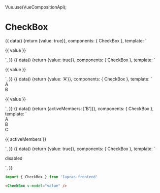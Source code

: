 Vue.use(VueCompositionApi);


<Meta title="CheckBox" component={CheckBox} />

# CheckBox

<Preview>
  <Story name="default">
    {{
      data() {return {value: true}},
      components: { CheckBox },
      template: `
        <div>
          <CheckBox v-model="value" />
          <p>{{ value }}</p>
        </div>
      `,
    }}
  </Story>
  <Story name=":checked / @change (boolean)">
    {{
      data() {return {value: true}},
      components: { CheckBox },
      template: `
        <div>
          <CheckBox :checked="value" @change="v => value = v" />
          <p>{{ value }}</p>
        </div>
      `,
    }}
  </Story>
  <Story name=":checked / @change (string)">
    {{
      data() {return {value: 'A'}},
      components: { CheckBox },
      template: `
        <div>
          <label style="display: flex;"><CheckBox value="A" v-model="value" /> A</label>
          <label style="display: flex;"><CheckBox value="B" v-model="value" /> B</label>
          <p>{{ value }}</p>
        </div>
      `,
    }}
  </Story>
  <Story name="v-model(Array)">
    {{
      data() {return {activeMembers: ['B']}},
      components: { CheckBox },
      template: `
        <div>
          <label style="display: flex;"><CheckBox value="A" v-model="activeMembers" /> A</label>
          <label style="display: flex;"><CheckBox value="B" v-model="activeMembers" /> B</label>
          <label style="display: flex;"><CheckBox value="C" v-model="activeMembers" /> C</label>
          <p>{{ activeMembers }}</p>
        </div>
      `,
    }}
  </Story>
  <Story name="disabled">
    {{
      data() {return {value: true}},
      components: { CheckBox },
      template: `
        <div>
          <CheckBox v-model="value" disabled />
          <p>disabled</p>
        </div>
      `,
    }}
  </Story>
</Preview>

```typescript
import { CheckBox } from 'lapras-frontend'
```

```html
<CheckBox v-model="value" />
```

<Props of={CheckBox} />

